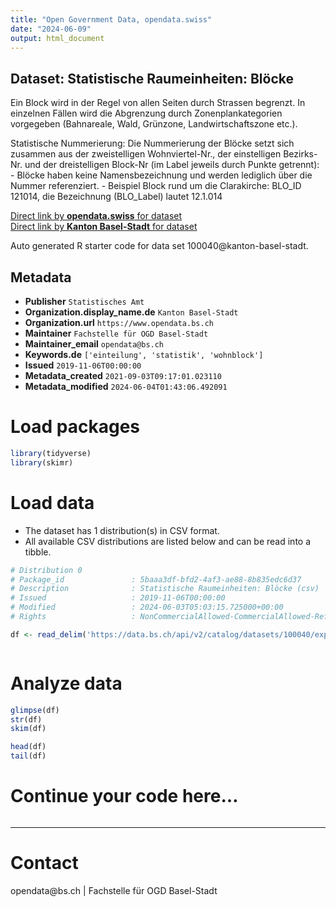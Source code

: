 ```yaml
---
title: "Open Government Data, opendata.swiss"
date: "2024-06-09"
output: html_document
---
```


## Dataset: Statistische Raumeinheiten: Blöcke

Ein Block wird in der Regel von allen Seiten durch Strassen begrenzt. In einzelnen Fällen wird die Abgrenzung durch Zonenplankategorien vorgegeben (Bahnareale, Wald, Grünzone, Landwirtschaftszone etc.).

Statistische Nummerierung:
Die Nummerierung der Blöcke setzt sich zusammen aus der zweistelligen Wohnviertel-Nr., der einstelligen Bezirks-Nr. und der dreistelligen Block-Nr (im Label jeweils durch Punkte getrennt):
- Blöcke haben keine Namensbezeichnung und werden lediglich über die Nummer referenziert.
- Beispiel Block rund um die Clarakirche: BLO_ID 121014, die Bezeichnung (BLO_Label) lautet 12.1.014

[Direct link by **opendata.swiss** for dataset](https://opendata.swiss/de/dataset/statistische-raumeinheiten-blocke)<br>
[Direct link by **Kanton Basel-Stadt** for dataset](https://data.bs.ch/explore/dataset/100040/)

Auto generated R starter code for data set 100040@kanton-basel-stadt.

## Metadata

- **Publisher** `Statistisches Amt`
- **Organization.display_name.de** `Kanton Basel-Stadt`
- **Organization.url** `https://www.opendata.bs.ch`
- **Maintainer** `Fachstelle für OGD Basel-Stadt`
- **Maintainer_email** `opendata@bs.ch`
- **Keywords.de** `['einteilung', 'statistik', 'wohnblock']`
- **Issued** `2019-11-06T00:00:00`
- **Metadata_created** `2021-09-03T09:17:01.023110`
- **Metadata_modified** `2024-06-04T01:43:06.492091`


# Load packages

```r

library(tidyverse)
library(skimr)

```

# Load data

-   The dataset has 1 distribution(s) in CSV format.
-   All available CSV distributions are listed below and can be read into a tibble.

```r

# Distribution 0
# Package_id               : 5baaa3df-bfd2-4af3-ae88-8b835edc6d37
# Description              : Statistische Raumeinheiten: Blöcke (csv)
# Issued                   : 2019-11-06T00:00:00
# Modified                 : 2024-06-03T05:03:15.725000+00:00
# Rights                   : NonCommercialAllowed-CommercialAllowed-ReferenceRequired

df <- read_delim('https://data.bs.ch/api/v2/catalog/datasets/100040/exports/csv')



```

# Analyze data

```r

glimpse(df)
str(df)
skim(df)

head(df)
tail(df)

```

# Continue your code here...

```r

```

------------------------------------------------------------------------

# Contact

opendata@bs.ch | Fachstelle für OGD Basel-Stadt
